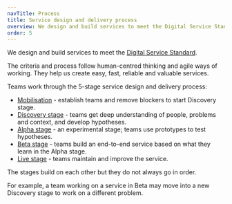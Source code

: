 ```yaml
---
navTitle: Process
title: Service design and delivery process
overview: We design and build services to meet the Digital Service Standard.
order: 5
---
```


We design and build services to meet the [Digital Service Standard](https://www.dta.gov.au/help-and-advice/digital-service-standard/digital-service-standard-criteria).

The criteria and process follow human-centred thinking and agile ways of working. They help us create easy, fast, reliable and valuable services.

Teams work through the 5-stage service design and delivery process:

- [Mobilisation](./mobilisation) - establish teams and remove blockers to start Discovery stage.
- [Discovery stage](./discovery) - teams get deep understanding of people, problems and context, and develop hypotheses.
- [Alpha stage](./alpha) - an experimental stage; teams use prototypes to test hypotheses.
- [Beta stage](./beta) - teams build an end-to-end service based on what they learn in the Alpha stage.
- [Live stage](./live) - teams maintain and improve the service.

The stages build on each other but they do not always go in order.

For example, a team working on a service in Beta may move into a new Discovery stage to work on a different problem.
